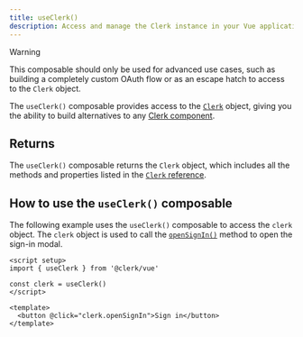 ```yaml
---
title: useClerk()
description: Access and manage the Clerk instance in your Vue application with Clerk's useClerk() composable.
---
```


> [!WARNING]
> This composable should only be used for advanced use cases, such as building a completely custom OAuth flow or as an escape hatch to access to the `Clerk` object.

The `useClerk()` composable provides access to the [`Clerk`](/docs/references/javascript/clerk) object, giving you the ability to build alternatives to any [Clerk component](/docs/components/overview).

## Returns

The `useClerk()` composable returns the `Clerk` object, which includes all the methods and properties listed in the [`Clerk` reference](/docs/references/javascript/clerk).

## How to use the `useClerk()` composable

The following example uses the `useClerk()` composable to access the `clerk` object. The `clerk` object is used to call the [`openSignIn()`](/docs/references/javascript/clerk#sign-in) method to open the sign-in modal.

```vue
<script setup>
import { useClerk } from '@clerk/vue'

const clerk = useClerk()
</script>

<template>
  <button @click="clerk.openSignIn">Sign in</button>
</template>
```
